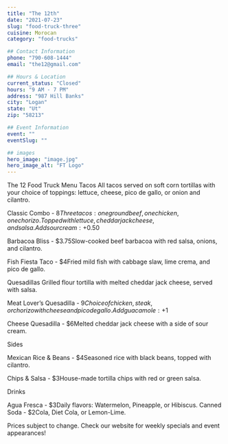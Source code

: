 ```yaml
---
title: "The 12th"
date: "2021-07-23"
slug: "food-truck-three"
cuisine: Morocan
category: "food-trucks"

## Contact Information
phone: "790-608-1444"
email: "the12@gmail.com"

## Hours & Location
current_status: "Closed"
hours: "9 AM - 7 PM"
address: "987 Hill Banks"
city: "Logan"
state: "Ut"
zip: "58213"

## Event Information
event: ""
eventSlug: ""

## images
hero_image: "image.jpg"
hero_image_alt: "FT Logo"
---
```


The 12 Food Truck Menu
Tacos
All tacos served on soft corn tortillas with your choice of toppings: lettuce, cheese, pico de gallo, or onion and cilantro.

Classic Combo - $8Three tacos: one ground beef, one chicken, one chorizo. Topped with lettuce, cheddar jack cheese, and salsa.Add sour cream: +$0.50

Barbacoa Bliss - $3.75Slow-cooked beef barbacoa with red salsa, onions, and cilantro.

Fish Fiesta Taco - $4Fried mild fish with cabbage slaw, lime crema, and pico de gallo.


Quesadillas
Grilled flour tortilla with melted cheddar jack cheese, served with salsa.

Meat Lover’s Quesadilla - $9Choice of chicken, steak, or chorizo with cheese and pico de gallo.Add guacamole: +$1

Cheese Quesadilla - $6Melted cheddar jack cheese with a side of sour cream.


Sides

Mexican Rice & Beans - $4Seasoned rice with black beans, topped with cilantro.

Chips & Salsa - $3House-made tortilla chips with red or green salsa.


Drinks

Agua Fresca - $3Daily flavors: Watermelon, Pineapple, or Hibiscus.
Canned Soda - $2Cola, Diet Cola, or Lemon-Lime.

Prices subject to change. Check our website for weekly specials and event appearances!
